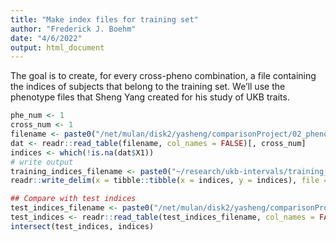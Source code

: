 ```yaml
---
title: "Make index files for training set"
author: "Frederick J. Boehm"
date: "4/6/2022"
output: html_document
---
```


The goal is to create, for every cross-pheno combination, a file containing 
the indices of subjects that belong to the training set. We'll use the phenotype files 
that Sheng Yang created for his study of UKB traits.

```r
phe_num <- 1
cross_num <- 1
filename <- paste0("/net/mulan/disk2/yasheng/comparisonProject/02_pheno/02_train_c/pheno_pheno", phe_num, ".txt")
dat <- readr::read_table(filename, col_names = FALSE)[, cross_num]
indices <- which(!is.na(dat$X1))
# write output
training_indices_filename <- paste0("~/research/ukb-intervals/training_index_files/pheno_", phe_num, "_cross_", cross_num, ".txt")
readr::write_delim(x = tibble::tibble(x = indices, y = indices), file = training_indices_filename, col_names = FALSE)

## Compare with test indices
test_indices_filename <- paste0("/net/mulan/disk2/yasheng/comparisonProject/02_pheno/01_test_idx_c/idx_pheno", phe_num, "_cross", cross_num, ".txt")
test_indices <- readr::read_table(test_indices_filename, col_names = FALSE)
intersect(test_indices, indices)
```


